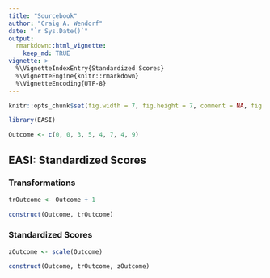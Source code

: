 ```yaml
---
title: "Sourcebook"
author: "Craig A. Wendorf"
date: "`r Sys.Date()`"
output: 
  rmarkdown::html_vignette:
    keep_md: TRUE
vignette: >
  %\VignetteIndexEntry{Standardized Scores}
  %\VignetteEngine{knitr::rmarkdown}
  %\VignetteEncoding{UTF-8}
---
```


```r
knitr::opts_chunk$set(fig.width = 7, fig.height = 7, comment = NA, fig.path = "figures/")
```

```r
library(EASI)
```

```r
Outcome <- c(0, 0, 3, 5, 4, 7, 4, 9)
```

## EASI: Standardized Scores

### Transformations

```r
trOutcome <- Outcome + 1
```

```r
construct(Outcome, trOutcome)
```

### Standardized Scores

```r
zOutcome <- scale(Outcome)
```

```r
construct(Outcome, trOutcome, zOutcome)
```
